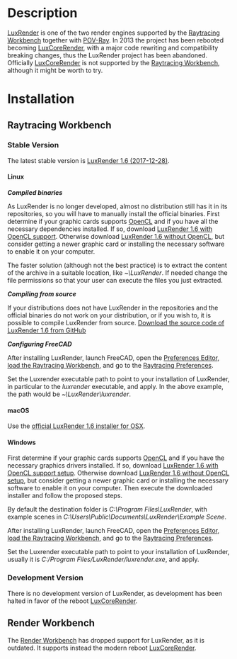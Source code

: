 <languages/>

{{VeryImportantMessage|LuxRender is no longer in development as the project has been rebooted as [[LuxCoreRender|LuxCoreRender]] with a major code rewriting and a lot of compatibility breaking changes. The information here is provided because by default FreeCAD is still shipped (as of 0.19-24276) with the [[Raytracing_Workbench|Raytracing Workbench]], that officially only supports LuxRender. Anyway it also seem to work with [[LuxCoreRender|LuxCoreRender]], so consider giving it a try before using LuxRender}}

=Description=

[https://luxcorerender.org/history/ LuxRender] is one of the two render engines supported by the [[Raytracing_Workbench|Raytracing Workbench]] together with [[POV-Ray|POV-Ray]]. In 2013 the project has been rebooted becoming [[LuxCoreRender|LuxCoreRender]], with a major code rewriting and compatibility breaking changes, thus the LuxRender project has been abandoned. Officially [[LuxCoreRender|LuxCoreRender]] is not supported by the [[Raytracing_Workbench|Raytracing Workbench]], although it might be worth to try.

=Installation=

==Raytracing Workbench==

{{VeryImportantMessage|The [[Raytracing_Workbench|Raytracing Workbench]] is being superseded by the new [https://github.com/FreeCAD/FreeCAD-render Render Workbench], which is intended as its replacement. The Render Workbench can be installed through the [[Std_AddonMgr|Addon Manager]]. The information here is provided because by default FreeCAD is still shipped (as of 0.19-24276) with the Raytracing Workbench}}

===Stable Version===

The latest stable version is [https://github.com/LuxCoreRender/LuxCore/releases/tag/luxrender_v1.6 LuxRender 1.6 (2017-12-28)].

====Linux====

'''''Compiled binaries'''''

As LuxRender is no longer developed, almost no distribution still has it in its repositories, so you will have to manually install the official binaries.
First determine if your graphic cards supports [https://en.wikipedia.org/wiki/OpenCL OpenCL] and if you have all the necessary dependencies installed. 
If so, download [https://github.com/LuxCoreRender/LuxCore/releases/download/luxrender_v1.6/lux-v1.6-x86_64-sse2-OpenCL.tar.bz2 LuxRender 1.6 with OpenCL support].
Otherwise download [https://github.com/LuxCoreRender/LuxCore/releases/download/luxrender_v1.6/lux-v1.6-x86_64-sse2-NoOpenCL.tar.bz2 LuxRender 1.6 without OpenCL], but consider getting a newer graphic card or installing the necessary software to enable it on your computer.

The faster solution (although not the best practice) is to extract the content of the archive in a suitable location, like ''~\LuxRender''.
If needed change the file permissions so that your user can execute the files you just extracted.

'''''Compiling from source'''''

If your distributions does not have LuxRender in the repositories and the official binaries do not work on your distribution, or if you wish to, it is possible to compile LuxRender from source. [https://github.com/LuxCoreRender/LuxCore/archive/refs/tags/luxrender_v1.6.tar.gz Download the source code of LuxRender 1.6 from GitHub]

'''''Configuring FreeCAD'''''

After installing LuxRender, launch FreeCAD, open the [[Preferences Editor]], [[Preferences_Editor#Unloaded_Workbenches|load the Raytracing Workbench]], and go to the [[Raytracing_Preferences|Raytracing Preferences]].

Set the Luxrender executable path to point to your installation of LuxRender, in particular to the ''luxrender'' executable, and apply. 
In the above example, the path would be ''~\LuxRender\luxrender''.

====macOS====

Use the [https://github.com/LuxCoreRender/LuxCore/releases/download/luxrender_v1.6/LuxRender_1.6_OSXIntel_64bit.dmg official LuxRender 1.6 installer for OSX].

====Windows====

First determine if your graphic cards supports [https://en.wikipedia.org/wiki/OpenCL OpenCL] and if you have the necessary graphics drivers installed.
If so, download [https://github.com/LuxCoreRender/LuxCore/releases/download/luxrender_v1.6/LuxRender.1.6.x64.OpenCL.Setup.exe LuxRender 1.6 with OpenCL support setup].
Otherwise download [https://github.com/LuxCoreRender/LuxCore/releases/download/luxrender_v1.6/LuxRender.1.6.x64.NoOpenCL.Setup.exe LuxRender 1.6 without OpenCL setup], but consider getting a newer graphic card or installing the necessary software to enable it on your computer. Then execute the downloaded installer and follow the proposed steps. 

By default the destination folder is ''C:\Program Files\LuxRender'', with example scenes in ''C:\Users\Public\Documents\LuxRender\Example Scene''. 

After installing LuxRender, launch FreeCAD, open the [[Preferences_Editor|Preferences Editor]], [[Preferences_Editor#Unloaded_Workbenches|load the Raytracing Workbench]], and go to the [[Raytracing_Preferences|Raytracing Preferences]].

Set the Luxrender executable path to point to your installation of LuxRender, usually it is ''C:/Program Files/LuxRender/luxrender.exe'', and apply.

===Development Version===

There is no development version of LuxRender, as development has been halted in favor of the reboot [[LuxCoreRender|LuxCoreRender]].

==Render Workbench==

The [https://github.com/FreeCAD/FreeCAD-render Render Workbench] has dropped support for LuxRender, as it is outdated. It supports instead the modern reboot [[LuxCoreRender|LuxCoreRender]].